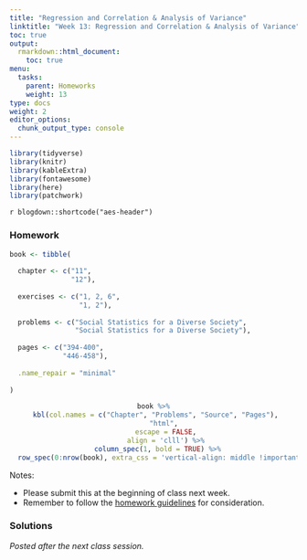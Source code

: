 ```yaml
---
title: "Regression and Correlation & Analysis of Variance"
linktitle: "Week 13: Regression and Correlation & Analysis of Variance"
toc: true
output:
  rmarkdown::html_document:
    toc: true
menu:
  tasks:
    parent: Homeworks
    weight: 13
type: docs
weight: 2
editor_options: 
  chunk_output_type: console
---
```


```r
library(tidyverse)
library(knitr)
library(kableExtra)
library(fontawesome)
library(here)
library(patchwork)
```

`r blogdown::shortcode("aes-header")`

### Homework
```r
book <- tibble(
  
  chapter <- c("11",
               "12"),
  
  exercises <- c("1, 2, 6",
                 "1, 2"),
  
  problems <- c("Social Statistics for a Diverse Society",
                "Social Statistics for a Diverse Society"),
  
  pages <- c("394-400",
             "446-458"),
  
  .name_repair = "minimal"
  
)
```

<center>
```r
book %>%
  kbl(col.names = c("Chapter", "Problems", "Source", "Pages"), 
      "html", 
      escape = FALSE,
      align = 'clll') %>%
  column_spec(1, bold = TRUE) %>%
  row_spec(0:nrow(book), extra_css = 'vertical-align: middle !important;', background = "#212121", color = "#ffffff")
```
</center>

Notes: 

- Please submit this at the beginning of class next week.
- Remember to follow the [homework guidelines](/tasks/#homeworks) for consideration.

<!--
to the Submission Portal on [ecampus](https://ecampus.wvu.edu/){target="_blank"} by 11:59 PM next Wednesday.<br>
-->

### Solutions

*Posted after the next class session.*

<!--
*Note: The* $z$ *value obtained will be referenced by the variable* $z_{obt}$.

<details><summary>1</summary>
<p>
a. We have 
\begin{align}
H_0:\,\mu_Y=13.5\,\,\text{years}\\
H_1:\,\mu_Y<13.5\,\,\text{years}
\end{align}

b. We have 
\begin{align}
z &= \dfrac{10.9-13.5}{7.6/\sqrt{150}}\\[0.5ex]
&\approx -4.19
\end{align}
yielding that $z$ value, or $z_{obt} = -4.19$. The $p$-value for this $z_{obt} < 0.001$ for a one-tailed test where $\alpha = 0.01$. Since $z_{obt} < 0.001$ and $0.001 < \alpha$, we <span class="boxed">reject $H_0$ and can likely assume that the doctors at the HMO do have less experience than the population of doctors at all HMOs.</span> 
</p>
</details>

<details><summary>2</summary>
<p>
a. We have  
\begin{align}
s_{p_1-p_2} &=\sqrt{\dfrac{0.43\cdot(1-0.43)}{899}+\dfrac{0.50\cdot(1-0.50)}{351}}\\[0.5ex]
&= \sqrt{0.0313}\\
&\approx 0.03
\end{align}
implying 
\begin{align}
z &= \dfrac{0.43-0.50}{0.03}\\[0.5ex]
&\approx -2.33
\end{align}
so $z_{obt} = -2.33$ and the probability of obtaining this $z$ statistic is $0.0099\cdot 2=0.0198$ which is less than $\alpha = 0.01$. So we <span class="boxed">reject $H_0$ and can likely assume there is a significant difference in the proportion of homeowners between first-generation and second-generation Hispanic Americans. In fact given we have $0.43-0.50=-0.07$, there is a lower proportion of home ownership among first-generation Hispanic Americans than second-generation Hispanic Americans</span>.

b. We have  
\begin{align}
s_{p_1-p_2} &=\sqrt{\dfrac{0.58\cdot(1-0.58)}{2684}+\dfrac{0.51\cdot(1-0.51)}{566}}\\[0.5ex]
&= \sqrt{0.0229}\\
&\approx 0.02
\end{align}
implying 
\begin{align}
z &= \dfrac{0.58-0.51}{0.02}\\[0.5ex]
&\approx 3.50
\end{align}
so $z_{obt} = 3.50$ and the probability of obtaining this $z$ statistic is $0.002\cdot 2=0.0004$ which is less than $\alpha = 0.01$. So we <span class="boxed">reject $H_0$ and can likely assume there is a significant difference in the proportion of homeowners between first-generation and second-generation Asian Americans. In fact given we have $0.58-0.51=0.07$, there is a higher proportion of home ownership among first-generation Hispanic Americans than second-generation Hispanic Americans</span>.

</p>
</details>
 

<details><summary>3</summary>
<p>
<div align="center">
<div style="width: 50%; margin:0 left;text-align: left;">
```r
tails <- tibble(
  
  Item = c("$\\text{a}$", 
           "$\\text{b}$", 
           "$\\text{c}$", 
           "$\\text{d}$",
           "$\\text{e}$",
           "$\\text{f}$"),
  
  Test = c("Two-tailed", 
           "One-tailed",
           "One-tailed",
           "Two-tailed",
           "One-tailed",
           "One-tailed"),
  
  `Research Hypothesis` = c("$\\mu\\neq53657$", 
                            "$\\mu>3.2$", 
                            "$\\mu_1<\\mu_2$", 
                            "$\\mu_1\\neq\\mu_2$",
                            "$\\mu_1>\\mu_2$",
                            "$\\mu_1<\\mu_2$"),
  
  `Null Hypothesis` = c("$\\mu=53657$",
                        "$\\mu=3.2$",
                        "$\\mu_1=\\mu_2$",
                        "$\\mu_1=\\mu_2$",
                        "$\\mu_1=\\mu_2$",
                        "$\\mu_1=\\mu_2$")
) 

tails %>%
  kable(align = 'llcc',
        booktabs = TRUE, 
        linesep = "",
        escape = FALSE) %>%
  kable_styling(full_width = FALSE) 
```
</div>
</div>
</p>
</details>

<details><summary>4</summary>
<p>
a. We have 
\begin{align}
H_0:\,\pi_1=\pi_2\\
H_1:\,\pi_1<\pi_2
\end{align}

b. We have 
\begin{align}
s_{p_1-p_2} &=\sqrt{\dfrac{0.34\cdot(1-0.34)}{1799}+\dfrac{0.41\cdot(1-0.41)}{1001}}\\[0.5ex]
&= \sqrt{0.0003664}\\
&\approx 0.02
\end{align}
implying
\begin{align}
z &= \dfrac{0.34-0.41}{0.02}\\[0.5ex]
&\approx -3.50
\end{align}
yielding that <span class="boxed">$z_{obt}=-3.50 <\alpha = 0.05$</span> (and less than $0.0002$ from Appendix A). So <span class="boxed">the proportion of White respondents who support the tactic of bringing people of different racial backgrounds together to talk about race is lower than the proportion of Black respondents</span>. The difference given by $0.41-0.34$ is likely significant at the $0.05$ level.
</p>
</details>

<details><summary>5</summary>
<p>
a. We have 
\begin{align}
H_0:\,\mu = 37.8\\
H_1:\,\mu\neq 37.8
\end{align}

b. We have 
\begin{align}
t &= \dfrac{48.69-37.80}{17.99/\sqrt{1495}}\\[0.5ex]
&\approx 23.17
\end{align}
yielding that <span class="boxed">$t_{obt}=23.17$</span> with <span class="boxed">$p < 0.001$</span> (and is greater than $3.291$ from Appendix B). 

c. We can say that $H_0$ should likely be rejected in favor of the $H_1$. So <span class="boxed">there is a difference between the mean age of the GSS sample and the mean age of all American adults</span>. Relative to age, the GSS sample is not representative of all American adults (the GSS sample is significantly older). 

</p>
</details>
-->
